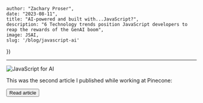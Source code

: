 


    author: "Zachary Proser", 
    date: "2023-08-11",
    title: "AI-powered and built with...JavaScript?", 
    description: "6 Technology trends position JavaScript developers to reap the rewards of the GenAI boom",
    image: JSAI,
    slug: '/blog/javascript-ai'
})


--- 

<Image src={metadata.image} alt="JavaScript for AI"/>

This was the second article I published while working at Pinecone: 

<Button href={href} variant="solid" color="green">Read article</Button>
